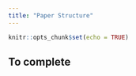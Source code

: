 ```yaml
---
title: "Paper Structure"
---
```


```r
knitr::opts_chunk$set(echo = TRUE)
```

## To complete

